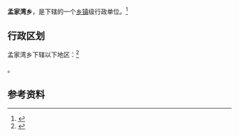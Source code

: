 {{中国乡级行政区|61/08/02/205/000}}

'''孟家湾乡'''，是{{PRC admin/fullname|61/08/02/205/000|3}}下辖的一个[[乡镇|乡镇]]级行政单位。<ref>{{PRC admin/ref sgc|{{PRC admin/parent|61/08/02/205/000}}}}</ref>

== 行政区划 ==

孟家湾乡下辖以下地区：<ref>{{PRC admin/ref sgc|61/08/02/205/000}}</ref>

{{PRC admin/children|61/08/02/205/000}}。

== 参考资料 ==

{{reflist}}

{{行政区划小作品}}
{{PRC admin/navcat|61/08/02/205/000}}